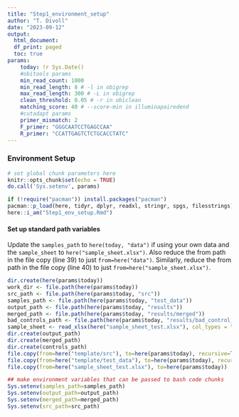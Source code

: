 ```yaml
---
title: "Step1_environment_setup"
author: "T. Divoll"
date: "2023-09-12"
output: 
  html_document:
  df_print: paged
  toc: true
params:
    today: !r Sys.Date()
    #obitools params
    min_read_count: 1000
    min_read_length: 8 # -l in obigrep
    max_read_length: 300 # -L in obigrep
    clean_threshold: 0.05 # -r in obiclean
    matching_score: 40 # --score-min in illuminapairedend
    #cutadapt params
    primer_mismatch: 2
    F_primer: "GGGCAATCCTGAGCCAA"
    R_primer: "CCATTGAGTCTCTGCACCTATC"
---
```

### Environment Setup

```r
# set global chunk parameters here
knitr::opts_chunk$set(echo = TRUE)
do.call('Sys.setenv', params)
```

```r
if (!require("pacman")) install.packages("pacman")
pacman::p_load(here, tidyr, dplyr, readxl, stringr, spgs, filesstrings)
here::i_am("Step1_env_setup.Rmd")
```

#### Set up standard path variables
Update the `samples_path` to `here(today, "data")` if using your own data and the `sample_sheet` to `here("sample_sheet.xlsx")`. Also reduce the from path in the file copy (line 39) to just `from=here("data")`. Similarly, reduce the from path in the file copy (line 40) to just `from=here("sample_sheet.xlsx")`.
```r
dir.create(here(params$today))
work_dir <- file.path(here(params$today))
src_path <- file.path(here(params$today, "src"))
samples_path <- file.path(here(params$today, "test_data"))
output_path <- file.path(here(params$today, "results"))
merged_path <- file.path(here(params$today, "results/merged"))
bad_controls_path <- file.path(here(params$today, "results/bad_control_samples"))
sample_sheet <- read_xlsx(here("sample_sheet_test.xlsx"), col_types = "guess")
dir.create(output_path)
dir.create(merged_path)
dir.create(controls_path)
file.copy(from=here("template/src"), to=here(params$today), recursive=TRUE)
file.copy(from=here("template/test_data"), to=here(params$today), recursive=TRUE)
file.copy(from=here("sample_sheet_test.xlsx"), to=here(params$today))

## make environment variables that can be passed to bash code chunks
Sys.setenv(samples_path=samples_path)
Sys.setenv(output_path=output_path)
Sys.setenv(merged_path=merged_path)
Sys.setenv(src_path=src_path)
```
